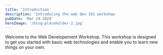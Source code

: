 ```yaml
---
title: 'Introduction'
description: 'Introducing the web dev 101 workshop'
pubDate: 'Mar 29 2024'
heroImage: '/blog-placeholder-2.jpg'
---
```


Welcome to the Web Developement Workshop. This workshop is designed to get you started with basic web technologies and enable you to learn new things on your own. 